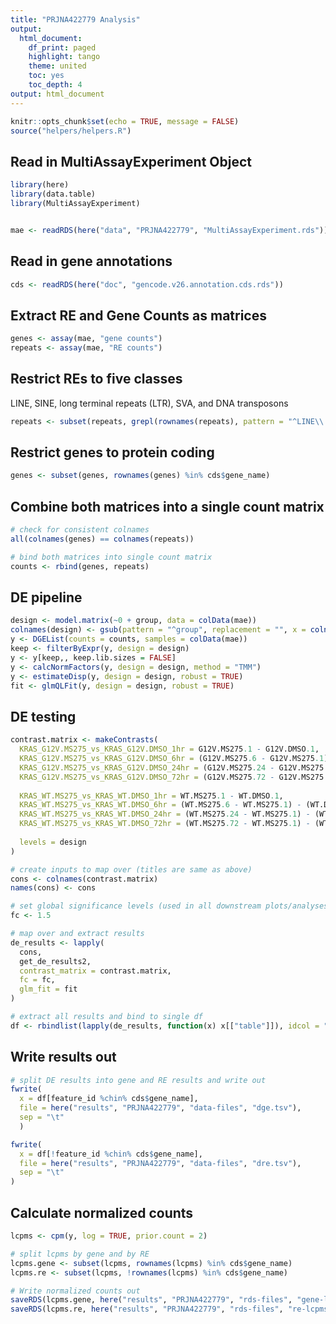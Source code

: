 ```yaml
---
title: "PRJNA422779 Analysis"
output:
  html_document:
    df_print: paged
    highlight: tango
    theme: united
    toc: yes
    toc_depth: 4
output: html_document
---
```


```r
knitr::opts_chunk$set(echo = TRUE, message = FALSE)
source("helpers/helpers.R")
```

## Read in MultiAssayExperiment Object

```r
library(here)
library(data.table)
library(MultiAssayExperiment)


mae <- readRDS(here("data", "PRJNA422779", "MultiAssayExperiment.rds"))
```

## Read in gene annotations

```r
cds <- readRDS(here("doc", "gencode.v26.annotation.cds.rds"))
```

## Extract RE and Gene Counts as matrices

```r
genes <- assay(mae, "gene counts")
repeats <- assay(mae, "RE counts")
```

## Restrict REs to five classes

LINE, SINE, long terminal repeats (LTR), SVA, and DNA transposons

```r
repeats <- subset(repeats, grepl(rownames(repeats), pattern = "^LINE\\.|^SINE\\.|^LTR\\.|.*\\.SVA\\..*|^DNA\\."))
```

## Restrict genes to protein coding

```r
genes <- subset(genes, rownames(genes) %in% cds$gene_name)
```

## Combine both matrices into a single count matrix

```r
# check for consistent colnames
all(colnames(genes) == colnames(repeats))

# bind both matrices into single count matrix
counts <- rbind(genes, repeats)
```

## DE pipeline

```r
design <- model.matrix(~0 + group, data = colData(mae))
colnames(design) <- gsub(pattern = "^group", replacement = "", x = colnames(design))
y <- DGEList(counts = counts, samples = colData(mae))
keep <- filterByExpr(y, design = design)
y <- y[keep,, keep.lib.sizes = FALSE]
y <- calcNormFactors(y, design = design, method = "TMM")
y <- estimateDisp(y, design = design, robust = TRUE)
fit <- glmQLFit(y, design = design, robust = TRUE)
```

## DE testing

```r
contrast.matrix <- makeContrasts(
  KRAS_G12V.MS275_vs_KRAS_G12V.DMSO_1hr = G12V.MS275.1 - G12V.DMSO.1,
  KRAS_G12V.MS275_vs_KRAS_G12V.DMSO_6hr = (G12V.MS275.6 - G12V.MS275.1) - (G12V.DMSO.6 - G12V.DMSO.1),
  KRAS_G12V.MS275_vs_KRAS_G12V.DMSO_24hr = (G12V.MS275.24 - G12V.MS275.1) - (G12V.DMSO.24 - G12V.DMSO.1),
  KRAS_G12V.MS275_vs_KRAS_G12V.DMSO_72hr = (G12V.MS275.72 - G12V.MS275.1) - (G12V.DMSO.72 - G12V.DMSO.1),
  
  KRAS_WT.MS275_vs_KRAS_WT.DMSO_1hr = WT.MS275.1 - WT.DMSO.1,
  KRAS_WT.MS275_vs_KRAS_WT.DMSO_6hr = (WT.MS275.6 - WT.MS275.1) - (WT.DMSO.6 - WT.DMSO.1),
  KRAS_WT.MS275_vs_KRAS_WT.DMSO_24hr = (WT.MS275.24 - WT.MS275.1) - (WT.DMSO.24 - WT.DMSO.1),
  KRAS_WT.MS275_vs_KRAS_WT.DMSO_72hr = (WT.MS275.72 - WT.MS275.1) - (WT.DMSO.72 - WT.DMSO.1),
  
  levels = design
)

# create inputs to map over (titles are same as above)
cons <- colnames(contrast.matrix)
names(cons) <- cons

# set global significance levels (used in all downstream plots/analyses)
fc <- 1.5

# map over and extract results
de_results <- lapply(
  cons, 
  get_de_results2, 
  contrast_matrix = contrast.matrix,
  fc = fc,
  glm_fit = fit
)

# extract all results and bind to single df
df <- rbindlist(lapply(de_results, function(x) x[["table"]]), idcol = "contrast")
```

## Write results out

```r
# split DE results into gene and RE results and write out
fwrite(
  x = df[feature_id %chin% cds$gene_name],
  file = here("results", "PRJNA422779", "data-files", "dge.tsv"),
  sep = "\t"
  )

fwrite(
  x = df[!feature_id %chin% cds$gene_name],
  file = here("results", "PRJNA422779", "data-files", "dre.tsv"),
  sep = "\t"
)
```

## Calculate normalized counts

```r
lcpms <- cpm(y, log = TRUE, prior.count = 2)

# split lcpms by gene and by RE
lcpms.gene <- subset(lcpms, rownames(lcpms) %in% cds$gene_name)
lcpms.re <- subset(lcpms, !rownames(lcpms) %in% cds$gene_name)

# Write normalized counts out
saveRDS(lcpms.gene, here("results", "PRJNA422779", "rds-files", "gene-lcpms.rds"))
saveRDS(lcpms.re, here("results", "PRJNA422779", "rds-files", "re-lcpms.rds"))
```
